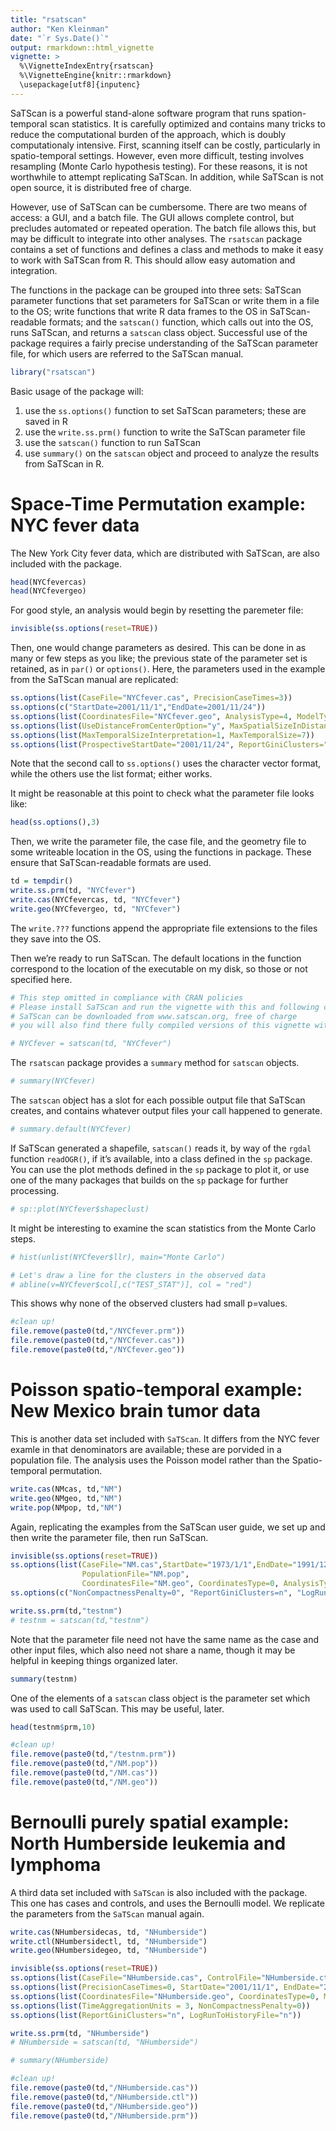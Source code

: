 ```yaml
---
title: "rsatscan"
author: "Ken Kleinman"
date: "`r Sys.Date()`"
output: rmarkdown::html_vignette
vignette: >
  %\VignetteIndexEntry{rsatscan}
  %\VignetteEngine{knitr::rmarkdown}
  \usepackage[utf8]{inputenc}
---
```


SaTScan is a powerful stand-alone software program that runs spation-temporal scan statistics.  It is carefully optimized and contains many tricks to reduce the computational burden of the approach, which is doubly computationaly intensive.  First, scanning itself can be costly, particularly in spatio-temporal settings.  However, even more difficult, testing involves resampling (Monte Carlo hypothesis testing).  For these reasons, it is not worthwhile to attempt replicating SaTScan.  In addition, while SaTScan is not open source, it is distributed free of charge. 

However, use of SaTScan can be cumbersome.  There are two means of access: a GUI, and a batch file.  The GUI allows complete control, but precludes automated or repeated operation.  The batch file allows this, but may be difficult to integrate into other analyses.  The `rsatscan` package contains a set of functions and defines a class and methods to make it easy to work with SaTScan from R.  This should allow easy automation and integration.

The functions in the package can be grouped into three sets:
SaTScan parameter functions that set parameters for SaTScan or write them in a file to the OS; write functions that write R data frames to the OS in SaTScan-readable formats; and the `satscan()` function, which calls out into the OS, runs SaTScan, and returns a `satscan` class object.  Successful use of the package requires a fairly precise understanding of the SaTScan parameter file, for which users are referred to the SaTScan manual.

```r
library("rsatscan")
```

Basic usage of the package will:

1. use the `ss.options()` function to set SaTScan parameters; these are saved in R
2. use the `write.ss.prm()` function to write the SaTScan parameter file
3. use the `satscan()` function to run SaTScan
4. use `summary()` on the `satscan` object and proceed to analyze the results from SaTScan in R.

# Space-Time Permutation example: NYC fever data

The New York City fever data, which are distributed with SaTScan, are also included with the package.
```r
head(NYCfevercas)
head(NYCfevergeo)
```

For good style, an analysis would begin by resetting the paremeter file:
```r
invisible(ss.options(reset=TRUE))
```

Then, one would change parameters as desired.  This can be done in as many or few steps as you like; the previous state of the parameter set is retained, as in `par()` or `options()`.    Here, the parameters used in the example from the SaTScan manual are replicated:
```r
ss.options(list(CaseFile="NYCfever.cas", PrecisionCaseTimes=3))
ss.options(c("StartDate=2001/11/1","EndDate=2001/11/24"))
ss.options(list(CoordinatesFile="NYCfever.geo", AnalysisType=4, ModelType=2, TimeAggregationUnits=3))
ss.options(list(UseDistanceFromCenterOption="y", MaxSpatialSizeInDistanceFromCenter=3, NonCompactnessPenalty=0))
ss.options(list(MaxTemporalSizeInterpretation=1, MaxTemporalSize=7))
ss.options(list(ProspectiveStartDate="2001/11/24", ReportGiniClusters="n", LogRunToHistoryFile="n"))
```
Note that the second call to `ss.options()` uses the character vector format, while the others use the list format; either works.

It might be reasonable at this point to check what the parameter file looks like:
```r
head(ss.options(),3)
```

Then, we write the parameter file, the case file, and the geometry file to some writeable location in the OS, using the functions in package.  These ensure that SaTScan-readable formats are used.
```r
td = tempdir()
write.ss.prm(td, "NYCfever")
write.cas(NYCfevercas, td, "NYCfever")
write.geo(NYCfevergeo, td, "NYCfever")
```
The `write.???` functions append the appropriate file extensions to the files they save into the OS.

Then we're ready to run SaTScan.  The default locations in the function correspond to the location of the executable on my disk, so those or not specified here.
```r
# This step omitted in compliance with CRAN policies
# Please install SaTScan and run the vignette with this and following code uncommented
# SaTScan can be downloaded from www.satscan.org, free of charge
# you will also find there fully compiled versions of this vignette with results

# NYCfever = satscan(td, "NYCfever")
```

The `rsatscan` package provides a `summary` method for `satscan` objects.
```r
# summary(NYCfever)
```

The `satscan` object has a slot for each possible output file that SaTScan creates, and contains whatever output files your call happened to generate.

```r
# summary.default(NYCfever)
```

If SaTScan generated a shapefile, `satscan()` reads it, by way of the `rgdal` function `readOGR()`, if it's available, into a class defined in the `sp` package.  You can use the plot methods defined in the `sp` package to plot it, or use one of the many packages that builds on the `sp` package for further processing.

```r
# sp::plot(NYCfever$shapeclust)
```

It might be interesting to examine the scan statistics from the Monte Carlo steps.
```r
# hist(unlist(NYCfever$llr), main="Monte Carlo")

# Let's draw a line for the clusters in the observed data
# abline(v=NYCfever$col[,c("TEST_STAT")], col = "red")
```

This shows why none of the observed clusters had small p=values.

```r
#clean up!
file.remove(paste0(td,"/NYCfever.prm"))
file.remove(paste0(td,"/NYCfever.cas"))
file.remove(paste0(td,"/NYCfever.geo"))
```



# Poisson spatio-temporal example: New Mexico brain tumor data

This is another data set included with `SaTScan`.  It differs from the NYC fever examle in that denominators are available; these are porvided in a population file.  The analysis uses the Poisson model rather than the Spatio-temporal permutation.

```r
write.cas(NMcas, td,"NM")
write.geo(NMgeo, td,"NM")
write.pop(NMpop, td,"NM")
```

Again, replicating the examples from the SaTScan user guide, we set up and then write the parameter file, then run SaTScan.
```r
invisible(ss.options(reset=TRUE))
ss.options(list(CaseFile="NM.cas",StartDate="1973/1/1",EndDate="1991/12/31", 
                PopulationFile="NM.pop",
                CoordinatesFile="NM.geo", CoordinatesType=0, AnalysisType=3))
ss.options(c("NonCompactnessPenalty=0", "ReportGiniClusters=n", "LogRunToHistoryFile=n"))

write.ss.prm(td,"testnm")
# testnm = satscan(td,"testnm")
```
Note that the parameter file need not have the same name as the case and other input files, which also need not share a name, though it may be helpful in keeping things organized later.
```r
summary(testnm)
```

One of the elements of a `satscan` class object is the parameter set which was used to call SaTScan.  This may be useful, later.

```r
head(testnm$prm,10)
```

```r
#clean up!
file.remove(paste0(td,"/testnm.prm"))
file.remove(paste0(td,"/NM.pop"))
file.remove(paste0(td,"/NM.cas"))
file.remove(paste0(td,"/NM.geo"))
```

# Bernoulli purely spatial example: North Humberside leukemia and lymphoma

A third data set included with `SaTScan` is also included with the package.  This one has cases and controls, and uses the Bernoulli model.  We replicate the parameters from the `SaTScan` manual again.

```r
write.cas(NHumbersidecas, td, "NHumberside")
write.ctl(NHumbersidectl, td, "NHumberside")
write.geo(NHumbersidegeo, td, "NHumberside")

invisible(ss.options(reset=TRUE))
ss.options(list(CaseFile="NHumberside.cas", ControlFile="NHumberside.ctl"))
ss.options(list(PrecisionCaseTimes=0, StartDate="2001/11/1", EndDate="2001/11/24"))
ss.options(list(CoordinatesFile="NHumberside.geo", CoordinatesType=0, ModelType=1))
ss.options(list(TimeAggregationUnits = 3, NonCompactnessPenalty=0))
ss.options(list(ReportGiniClusters="n", LogRunToHistoryFile="n"))

write.ss.prm(td, "NHumberside")
# NHumberside = satscan(td, "NHumberside")

# summary(NHumberside)
```

```r
#clean up!
file.remove(paste0(td,"/NHumberside.cas"))
file.remove(paste0(td,"/NHumberside.ctl"))
file.remove(paste0(td,"/NHumberside.geo"))
file.remove(paste0(td,"/NHumberside.prm"))
```